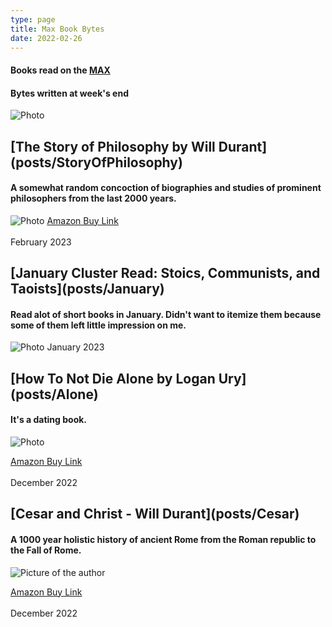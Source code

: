 ```yaml
---
type: page
title: Max Book Bytes
date: 2022-02-26
---
```


<h4>Books read on the <a href="https://trimet.org/max" target="_blank">MAX</a></h4>
<h4>Bytes written at week's end</h4>

<Image
src="/images/maxtrain.jpg"
alt="Photo"
width={700}
height={700}
priority
className="next-image"
/>


<h2>[The Story of Philosophy by Will Durant](posts/StoryOfPhilosophy)</h2>
<h4> A somewhat random concoction of biographies and studies of prominent philosophers from the last 2000 years. </h4>

<Image
src="/images/Snowy.jpg"
alt="Photo"
width={700}
height={700}
priority
className="next-image"
/>
<a href="https://www.amazon.com/Story-Philosophy-Opinions-Greatest-Philosophers/dp/0671739166/ref=sr_1_1?crid=CPWEGVQQ1VRM&keywords=the+story+of+philosophy&qid=1677991466&sprefix=the+story+of+philopsog%2Caps%2C210&sr=8-1" target="_blank">Amazon Buy Link</a>
<br></br>
<span>February 2023</span> 

<h2>[January Cluster Read: Stoics, Communists, and Taoists](posts/January)</h2>
<h4> Read alot of short books in January. Didn't want to itemize them because some of them left little impression on me. </h4>

<Image
src="/images/SnowyBranch.jpg"
alt="Photo"
width={700}
height={700}
priority
className="next-image"
/>
<span>January 2023</span> 


<h2>[How To Not Die Alone by Logan Ury](posts/Alone)</h2>
<h4> It's a dating book.</h4>

<Image
src="/images/flower.jpg"
alt="Photo"
width={700}
height={300}
/>

<a href="https://www.amazon.com/How-Not-Die-Alone-Surprising/dp/B08CNKXQ2N/ref=sr_1_1?crid=34A1PH5G8F2IG&keywords=how+to+not+die+alone&qid=1673225321&sprefix=how+to+not+ie+alo%2Caps%2C252&sr=8-1" target="_blank">Amazon Buy Link</a>
<br></br>
<span>December 2022</span> 

<h2>[Cesar and Christ - Will Durant](posts/Cesar)</h2>
<h4>A 1000 year holistic history of ancient Rome from the Roman republic to the Fall of Rome.</h4>

<Image
srcset="/images/10.jpg"
alt="Picture of the author"
objectFit="contain"
/>

<a href="https://www.amazon.com/Caesar-Christ-Civilization-Christianity-D/dp/1567310141/ref=sr_1_1?crid=2PAI3DLJ7WUKH&keywords=Cesar+and+Christ&qid=1671253856&sprefix=cesar+and+chris%2Caps%2C259&sr=8-1" target="_blank">Amazon Buy Link</a>
<br></br>
<span>December 2022</span>





